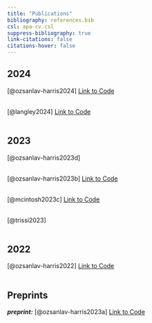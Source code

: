 ```yaml
---
title: "Publications"
bibliography: references.bib
csl: apa-cv.csl
suppress-bibliography: true
link-citations: false
citations-hover: false
---
```


## 2024

[@ozsanlav-harris2024] [Link to Code](https://github.com/LukeOzsanlav/Islay_ShootingDisturbance) <br/><br/>

[@langley2024] [Link to Code](https://github.com/ExMove/ExMove) <br/><br/>

## 2023

[@ozsanlav-harris2023d] <br/><br/>

[@ozsanlav-harris2023b] [Link to Code](https://github.com/LukeOzsanlav/GWfGMetapopDemography) <br/><br/>

[@mcintosh2023c] [Link to Code](https://github.com/LukeOzsanlav/Islay_LeadGeese) <br/><br/>

[@trissi2023] <br/><br/>

## 2022

[@ozsanlav-harris2022] [Link to Code](https://github.com/LukeOzsanlav/AnimalBioMethods) <br/><br/>

## Preprints

***preprint:*** [@ozsanlav-harris2023a] [Link to Code](https://github.com/LukeOzsanlav/YBW_Vagrancy) <br/><br/>
